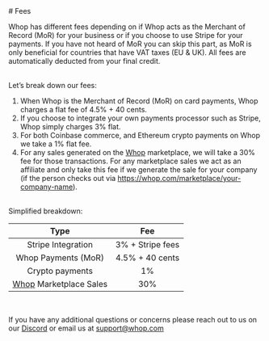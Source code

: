 
<HeroPattern />

<div className='lead'>
# Fees

Whop has different fees depending on if Whop acts as the Merchant of Record (MoR) for your business or if you choose to use Stripe for your payments. If you have not heard of MoR you can skip this part, as MoR is only beneficial for countries that have VAT taxes (EU & UK). All fees are automatically deducted from your final credit.

<br/>
Let’s break down our fees:

1. When Whop is the Merchant of Record (MoR) on card payments, Whop charges a flat fee of 4.5% + 40 cents. 
2. If you choose to integrate your own payments processor such as Stripe, Whop simply charges 3% flat.
3. For both Coinbase commerce, and Ethereum crypto payments on Whop we take a 1% flat fee. 
4. For any sales generated on the [Whop](http://Whop.com) marketplace, we will take a 30% fee for those transactions. For any marketplace sales we act as an affiliate and only take this fee if we generate the sale for your company (if the person checks out via https://whop.com/marketplace/your-company-name).

<br/>
Simplified breakdown:

| Type | Fee |
|:--------:|:--------:|
| Stripe Integration | 3% + Stripe fees |
| Whop Payments (MoR) | 4.5% + 40 cents | 
| Crypto payments | 1% |
| [Whop](https://whop.com) Marketplace Sales | 30% |
<br/>

If you have any additional questions or concerns please reach out to us on our [Discord](https://discord.gg/mWRKWRezSQ) or email us at support@whop.com 
</div>
